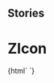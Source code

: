 
## Stories

<Meta
  title="Icons/ZIcon"
  component="z-icon"
/>

# ZIcon

<Preview>
  <Story name="z-icon">
    {html` <z-icon
      name="${text("name", "download")}"
      height="${number("height", "24")}"
      width="${number("width", "24")}"
      fill="${text("fill", "color-primary01")}"
    ></z-icon>`}
  </Story>
</Preview>

<Props of="z-icon" />

